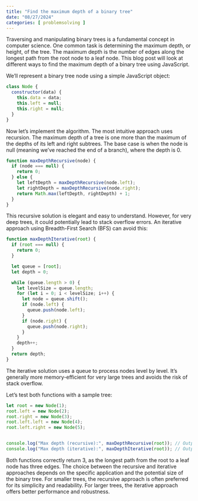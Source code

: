 ```yaml
---
title: "Find the maximum depth of a binary tree"
date: "08/27/2024"
categories: [ problemsolving ]
---
```


Traversing and manipulating binary trees is a fundamental concept in computer science.  One common task is determining the maximum depth, or height, of the tree.  The maximum depth is the number of edges along the longest path from the root node to a leaf node.  This blog post will look at different ways to find the maximum depth of a binary tree using JavaScript.

We'll represent a binary tree node using a simple JavaScript object:

```javascript
class Node {
  constructor(data) {
    this.data = data;
    this.left = null;
    this.right = null;
  }
}
```

Now let's implement the algorithm.  The most intuitive approach uses recursion.  The maximum depth of a tree is one more than the maximum of the depths of its left and right subtrees.  The base case is when the node is null (meaning we've reached the end of a branch), where the depth is 0.

```javascript
function maxDepthRecursive(node) {
  if (node === null) {
    return 0;
  } else {
    let leftDepth = maxDepthRecursive(node.left);
    let rightDepth = maxDepthRecursive(node.right);
    return Math.max(leftDepth, rightDepth) + 1;
  }
}
```

This recursive solution is elegant and easy to understand.  However, for very deep trees, it could potentially lead to stack overflow errors.  An iterative approach using Breadth-First Search (BFS) can avoid this:


```javascript
function maxDepthIterative(root) {
  if (root === null) {
    return 0;
  }

  let queue = [root];
  let depth = 0;

  while (queue.length > 0) {
    let levelSize = queue.length;
    for (let i = 0; i < levelSize; i++) {
      let node = queue.shift();
      if (node.left) {
        queue.push(node.left);
      }
      if (node.right) {
        queue.push(node.right);
      }
    }
    depth++;
  }
  return depth;
}
```

The iterative solution uses a queue to process nodes level by level.  It's generally more memory-efficient for very large trees and avoids the risk of stack overflow.


Let's test both functions with a sample tree:

```javascript
let root = new Node(1);
root.left = new Node(2);
root.right = new Node(3);
root.left.left = new Node(4);
root.left.right = new Node(5);


console.log("Max depth (recursive):", maxDepthRecursive(root)); // Output: 3
console.log("Max depth (iterative):", maxDepthIterative(root)); // Output: 3
```

Both functions correctly return 3, as the longest path from the root to a leaf node has three edges.  The choice between the recursive and iterative approaches depends on the specific application and the potential size of the binary tree.  For smaller trees, the recursive approach is often preferred for its simplicity and readability.  For larger trees, the iterative approach offers better performance and robustness.

